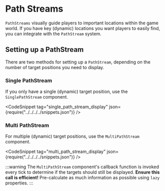 
# Path Streams

`PathStreams` visually guide players to important locations within the game world.
If you have key (dynamic) locations you want players to easily find, you can integrate with the `PathStream` system.

## Setting up a PathStream

There are two methods for setting up a `PathStream`, depending on the number of target positions you need to display.

### Single PathStream

If you only have a single (dynamic) target position, use the `SinglePathStream` component.

<CodeSnippet tag="single_path_stream_display" json={require("../../../../snippets.json")} />

### Multi PathStream

For multiple (dynamic) target positions, use the `MultiPathStream` component.

<CodeSnippet tag="multi_path_stream_display" json={require("../../../../snippets.json")} />

:::warning
The `MultiPathStream` component's callback function is invoked every tick to determine if the targets should still be displayed.
**Ensure this call is efficient!** Pre-calculate as much information as possible using `lazy` properties.
:::
